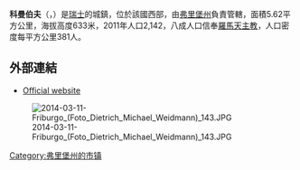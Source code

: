 {{noteTA|G1=瑞士地名}}
'''科曼伯夫'''（{{lang-fr|Corminboeuf}}，{{IPA-fr|kɔʁmɛ̃ˈbœf}}）是[[瑞士|瑞士]]的城鎮，位於該國西部，由[[弗里堡州|弗里堡州]]負責管轄，面積5.62平方公里，海拔高度633米，2011年人口2,142，八成人口信奉[[羅馬天主教|羅馬天主教]]，人口密度每平方公里381人。

==外部連結==
* [http://www.corminboeuf.ch Official website] {{fr icon}}
[[File:2014-03-11-Friburgo_(Foto_Dietrich_Michael_Weidmann)_143.JPG|thumb]]

{{Switzerland-geo-stub}}
[[Category:弗里堡州的市镇|Category:弗里堡州的市镇]]